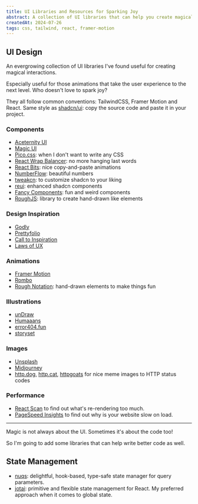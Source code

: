 ```yaml
---
title: UI Libraries and Resources for Sparking Joy
abstract: A collection of UI libraries that can help you create magical interactions.
createdAt: 2024-07-26
tags: css, tailwind, react, framer-motion
---
```


## UI Design

An evergrowing collection of UI libraries I've found useful for creating magical interactions.

Especially useful for those animations that take the user experience to the next level. Who doesn't love to spark joy?

They all follow common conventions: TailwindCSS, Framer Motion and React. Same style as [shadcn/ui](https://ui.shadcn.com/): copy the source code and paste it in your project.

### Components

- [Aceternity UI](https://ui.aceternity.com/components)
- [Magic UI](https://magicui.design/docs/components/marquee)
- [Pico.css](https://picocss.com/): when I don't want to write any CSS
- [React Wrap Balancer](https://www.react-wrap-balancer.com/): no more hanging last words
- [React Bits](https://www.reactbits.dev/text-animations/split-text): nice copy-and-paste animations
- [NumberFlow](https://number-flow.barvian.me/): beautiful numbers
- [tweakcn](https://tweakcn.com/): to customize shadcn to your liking
- [reui](https://reui.io/): enhanced shadcn components
- [Fancy Components](https://www.fancycomponents.dev/): fun and weird components
- [RoughJS](https://roughjs.com/): library to create hand-drawn like elements

### Design Inspiration

- [Godly](https://godly.website/)
- [Prettyfolio](https://www.prettyfolio.com/)
- [Call to Inspiration](https://calltoinspiration.com/)
- [Laws of UX](https://lawsofux.com/)

### Animations

- [Framer Motion](https://www.framer.com/motion/)
- [Rombo](https://rombo.co/tailwind/)
- [Rough Notation](https://roughnotation.com/): hand-drawn elements to make things fun

### Illustrations

- [unDraw](https://undraw.co/illustrations)
- [Humaaans](https://humaaans.com/)
- [error404.fun](https://error404.fun/)
- [storyset](https://storyset.com/)

### Images

- [Unsplash](https://unsplash.com/)
- [Midjourney](https://midjourney.com/)
- [http.dog](https://http.dog/), [http.cat](https://http.cat/), [httpgoats](https://httpgoats.com/) for nice meme images to HTTP status codes

### Performance

- [React Scan](https://github.com/aidenybai/react-scan) to find out what's re-rendering too much.
- [PageSpeed Insights](https://pagespeed.web.dev/) to find out why is your website slow on load.

---

Magic is not always about the UI. Sometimes it's about the code too!

So I'm going to add some libraries that can help write better code as well.

## State Management

- [nuqs](https://nuqs.47ng.com/): delightful, hook-based, type-safe state manager for query parameters.
- [jotai](https://jotai.org/): primitive and flexible state management for React. My preferred approach when it comes to global state.

